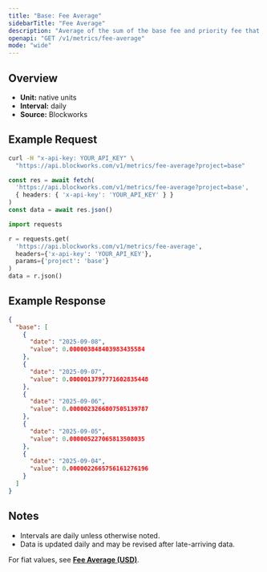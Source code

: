 ```yaml
---
title: "Base: Fee Average"
sidebarTitle: "Fee Average"
description: "Average of the sum of the base fee and priority fee that day in native chain token"
openapi: "GET /v1/metrics/fee-average"
mode: "wide"
---
```


## Overview

- **Unit:** native units
- **Interval:** daily
- **Source:** Blockworks

## Example Request

<CodeGroup>

```bash cURL
curl -H "x-api-key: YOUR_API_KEY" \
  "https://api.blockworks.com/v1/metrics/fee-average?project=base"
```

```typescript TypeScript
const res = await fetch(
  'https://api.blockworks.com/v1/metrics/fee-average?project=base',
  { headers: { 'x-api-key': 'YOUR_API_KEY' } }
)
const data = await res.json()
```

```python Python
import requests

r = requests.get(
  'https://api.blockworks.com/v1/metrics/fee-average',
  headers={'x-api-key': 'YOUR_API_KEY'},
  params={'project': 'base'}
)
data = r.json()
```

</CodeGroup>

## Example Response

```json
{
  "base": [
    {
      "date": "2025-09-08",
      "value": 0.000003848403983435584
    },
    {
      "date": "2025-09-07",
      "value": 0.0000013797771602835448
    },
    {
      "date": "2025-09-06",
      "value": 0.0000023266807505139787
    },
    {
      "date": "2025-09-05",
      "value": 0.000005227065813508035
    },
    {
      "date": "2025-09-04",
      "value": 0.0000022665756161276196
    }
  ]
}
```

## Notes
- Intervals are daily unless otherwise noted.
- Data is updated daily and may be revised after late-arriving data.


<Note>For fiat values, see **[Fee Average (USD)](./fee-average-usd)**.</Note>